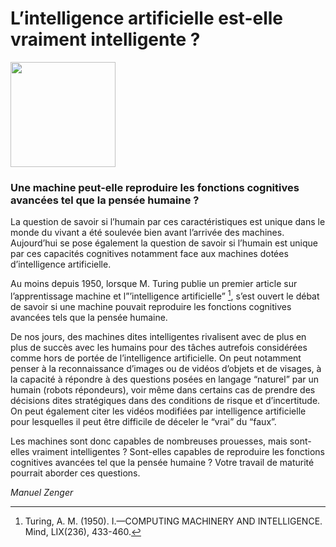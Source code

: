 # L'intelligence artificielle \linebreak est-elle vraiment intelligente ? 

::: {.center data-latex=""}
![](images/intelligence-artificelle.jpeg){height=12em}
:::

### Une machine peut-elle reproduire les fonctions cognitives avancées tel que la pensée humaine ? {-}

La question de savoir si l'humain par ces caractéristiques est unique dans le monde du vivant a été soulevée bien avant l'arrivée des machines. Aujourd'hui se pose également la question de savoir si l'humain est unique par ces capacités cognitives notamment face aux machines dotées d'intelligence artificielle.

Au moins depuis 1950, lorsque M. Turing publie un premier article sur l'apprentissage machine et l"'intelligence artificielle" ^[Turing, A. M. (1950). I.—COMPUTING MACHINERY AND INTELLIGENCE. Mind, LIX(236), 433-460.], s'est ouvert le débat de savoir si une machine pouvait reproduire les fonctions cognitives avancées tels que la pensée humaine.

De nos jours, des machines dites intelligentes rivalisent avec de plus en plus de succès avec les humains pour des tâches autrefois considérées comme hors de portée de l'intelligence artificielle. On peut notamment penser à la reconnaissance d'images ou de vidéos d'objets et de visages, à la capacité à répondre à des questions posées en langage "naturel" par un humain (robots répondeurs), voir même dans certains cas de prendre des décisions dites stratégiques dans des conditions de risque et d'incertitude. On peut également citer les vidéos modifiées par intelligence artificielle pour lesquelles il peut être difficile de déceler le "vrai" du "faux".

Les machines sont donc capables de nombreuses prouesses, mais sont-elles vraiment intelligentes ? Sont-elles capables de reproduire les fonctions cognitives avancées tel que la pensée humaine ? Votre travail de maturité pourrait aborder ces questions.

::: {.signature data-latex=""}
_Manuel Zenger_
:::